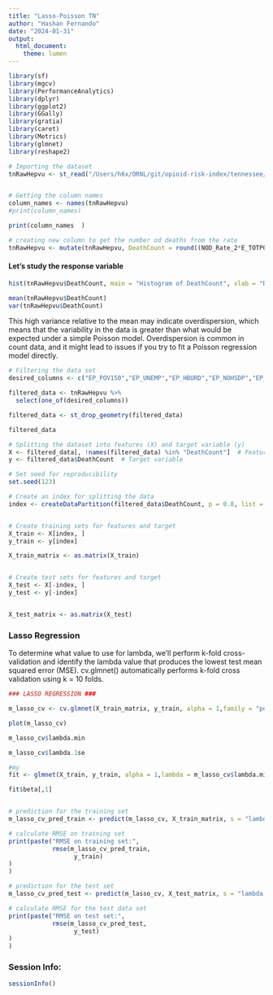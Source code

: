 ```yaml
---
title: "Lasso-Poisson TN"
author: "Hashan Fernando"
date: "2024-01-31"
output: 
  html_document: 
    theme: lumen
---
```


```r
library(sf)
library(mgcv)
library(PerformanceAnalytics)
library(dplyr)
library(ggplot2)
library(GGally) 
library(gratia)
library(caret)
library(Metrics)
library(glmnet)
library(reshape2)
```

```r
# Importing the dataset
tnRawHepvu <- st_read("/Users/h6x/ORNL/git/opioid-risk-index/tennessee/data/processed data/SVI2020 TN counties with death rate HepVu/SVI2020_TN_counties_with_death_rate_HepVu.shp")


# Getting the column names
column_names <- names(tnRawHepvu)
#print(column_names)

```

```r
print(column_names  )
```

```r
# creating new column to get the number od deaths from the rate
tnRawHepvu <- mutate(tnRawHepvu, DeathCount = round((NOD_Rate_2*E_TOTPOP)/100000))
```


#### Let's study the response variable

```r
hist(tnRawHepvu$DeathCount, main = "Histogram of DeathCount", xlab = "DeathCount", col = "skyblue", border = "black", breaks =30)

```


```r
mean(tnRawHepvu$DeathCount)
var(tnRawHepvu$DeathCount)

```
This high variance relative to the mean may indicate overdispersion, which means that the variability in the data is greater than what would be expected under a simple Poisson model. Overdispersion is common in count data, and it might lead to issues if you try to fit a Poisson regression model directly.


```r

# Filtering the data set
desired_columns <- c("EP_POV150","EP_UNEMP","EP_HBURD","EP_NOHSDP","EP_UNINSUR","EP_AGE65","EP_AGE17","EP_DISABL","EP_SNGPNT","EP_LIMENG","EP_MINRTY","EP_MUNIT","EP_MOBILE","EP_CROWD","EP_NOVEH","EP_GROUPQ","DeathCount")

filtered_data <- tnRawHepvu %>%
  select(one_of(desired_columns))

filtered_data <- st_drop_geometry(filtered_data)
```

```r
filtered_data
```

```r
# Splitting the dataset into features (X) and target variable (y)
X <- filtered_data[, !names(filtered_data) %in% "DeathCount"]  # Features
y <- filtered_data$DeathCount  # Target variable

# Set seed for reproducibility
set.seed(123)

# Create an index for splitting the data
index <- createDataPartition(filtered_data$DeathCount, p = 0.8, list = FALSE)


# Create training sets for features and target
X_train <- X[index, ]
y_train <- y[index]

X_train_matrix <- as.matrix(X_train)


# Create test sets for features and target
X_test <- X[-index, ]
y_test <- y[-index]


X_test_matrix <- as.matrix(X_test)
```



### Lasso Regression

To determine what value to use for lambda, we’ll perform k-fold cross-validation and identify the lambda value that produces the lowest test mean squared error (MSE).  cv.glmnet() automatically performs k-fold cross validation using k = 10 folds.


```r
### LASSO REGRESSION ###

m_lasso_cv <- cv.glmnet(X_train_matrix, y_train, alpha = 1,family = "poisson")

plot(m_lasso_cv)

m_lasso_cv$lambda.min

m_lasso_cv$lambda.1se


```

```r
#my
fit <- glmnet(X_train, y_train, alpha = 1,lambda = m_lasso_cv$lambda.min, family = "poisson")

fit$beta[,1]


# prediction for the training set
m_lasso_cv_pred_train <- predict(m_lasso_cv, X_train_matrix, s = "lambda.min")

# calculate RMSE on training set
print(paste("RMSE on training set:",
            rmse(m_lasso_cv_pred_train,
                  y_train)
)
)

# prediction for the test set
m_lasso_cv_pred_test <- predict(m_lasso_cv, X_test_matrix, s = "lambda.min")

# calculate RMSE for the test data set
print(paste("RMSE on test set:",
            rmse(m_lasso_cv_pred_test,
                  y_test)
)
)


```

### Session Info:

```r
sessionInfo()
```
